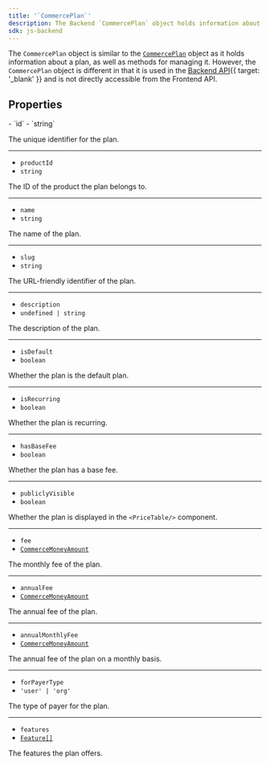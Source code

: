 ```yaml
---
title: '`CommercePlan`'
description: The Backend `CommercePlan` object holds information about a plan of your application.
sdk: js-backend
---
```


<Include src="_partials/billing/api-experimental" />

The `CommercePlan` object is similar to the [`CommercePlan`](/docs/references/javascript/types/commerce-plan-resource) object as it holds information about a plan, as well as methods for managing it. However, the `CommercePlan` object is different in that it is used in the [Backend API](TODO){{ target: '_blank' }} and is not directly accessible from the Frontend API.

## Properties

<Properties>
  - `id`
  - `string`

  The unique identifier for the plan.

  ---

  - `productId`
  - `string`

  The ID of the product the plan belongs to.

  ---

  - `name`
  - `string`

  The name of the plan.

  ---

  - `slug`
  - `string`

  The URL-friendly identifier of the plan.

  ---

  - `description`
  - `undefined | string`

  The description of the plan.

  ---

  - `isDefault`
  - `boolean`

  Whether the plan is the default plan.

  ---

  - `isRecurring`
  - `boolean`

  Whether the plan is recurring.

  ---

  - `hasBaseFee`
  - `boolean`

  Whether the plan has a base fee.

  ---

  - `publiclyVisible`
  - `boolean`

  Whether the plan is displayed in the `<PriceTable/>` component.

  ---

  - `fee`
  - <code>[CommerceMoneyAmount](/docs/references/javascript/types/commerce-money-amount)</code>

  The monthly fee of the plan.

  ---

  - `annualFee`
  - <code>[CommerceMoneyAmount](/docs/references/javascript/types/commerce-money-amount)</code>

  The annual fee of the plan.

  ---

  - `annualMonthlyFee`
  - <code>[CommerceMoneyAmount](/docs/references/javascript/types/commerce-money-amount)</code>

  The annual fee of the plan on a monthly basis.

  ---

  - `forPayerType`
  - `'user' | 'org'`

  The type of payer for the plan.

  ---

  - `features`
  - [`Feature[]`](/docs/references/backend/types/feature)

  The features the plan offers.
</Properties>
